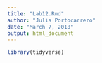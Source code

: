 ```yaml
---
title: "Lab12.Rmd"
author: "Julia Portocarrero"
date: "March 7, 2018"
output: html_document
---
```


```r
library(tidyverse)
```

